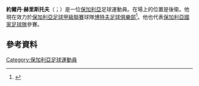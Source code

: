 '''約爾丹·赫里斯托夫'''（{{lang-bg|Йордан Христов}}；{{bd|1984年|2月12日}}）是一位[[保加利亞|保加利亞]]足球運動員。在場上的位置是後衛。他現在效力於[[保加利亞足球甲級聯賽|保加利亞足球甲級聯賽]]球隊[[博特夫足球俱樂部|博特夫足球俱樂部]]<ref>{{cite web|publisher=Footballdatabase.eu|title=Yordan Hristov Facts|url=http://www.footballdatabase.eu/football.joueurs.yordan.hristov.98137.en.html|accessdate=|archive-date=2016-03-07|archive-url=https://web.archive.org/web/20160307030144/http://www.footballdatabase.eu/football.joueurs.yordan.hristov.98137.en.html|dead-url=no}}</ref>。他也代表[[保加利亞國家足球隊|保加利亞國家足球隊]]參賽。
==參考資料==
{{Reflist}}

{{DEFAULTSORT: Hristov, Yordan}}
[[Category:保加利亞足球運動員|Category:保加利亞足球運動員]]